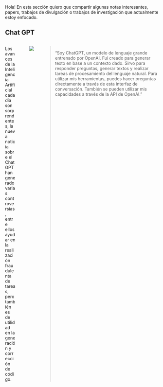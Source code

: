 Hola! En esta sección quiero que compartir algunas notas interesantes, papers, trabajos de divulgación o trabajos de investigación que actualmente estoy enfocado.

## Chat GPT
:::: columns

::: {.column width="55%"}
Los avances de la Inteligencia Artificial cada día son sorprendentes, la nueva noticia sobre el ChatGPT han generado varias controversias, entre ellos ayudar en la realización fraudulenta de tareas, pero también es de utilidad en la generación y corrección de código.

:::

::: {.column width="5%"}
:::

::: {.column width="40%"}
![](images/chatGPT.jpg)
:::
>"Soy ChatGPT, un modelo de lenguaje grande entrenado por OpenAI.
Fui creado para generar texto en base a un contexto dado.
Sirvo para responder preguntas, generar textos y realizar tareas de procesamiento del lenguaje natural.
Para utilizar mis herramientas, puedes hacer preguntas directamente a través de esta interfaz de conversación.
También se pueden utilizar mis capacidades a través de la API de OpenAI."
::::
